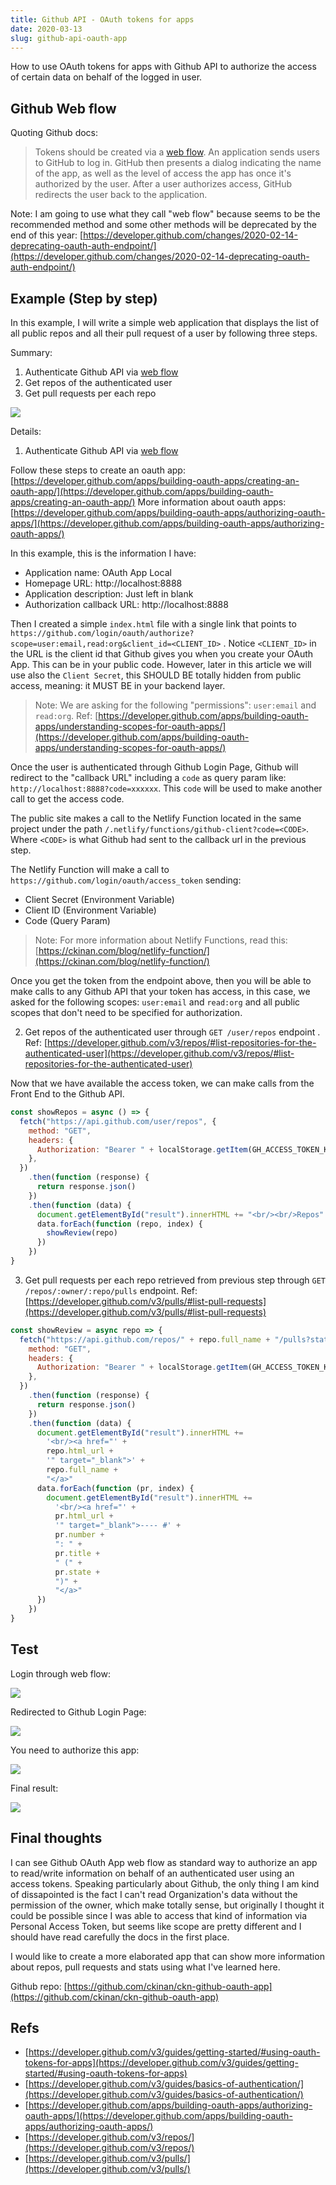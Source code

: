 ```yaml
---
title: Github API - OAuth tokens for apps
date: 2020-03-13
slug: github-api-oauth-app
---
```


How to use OAuth tokens for apps with Github API to authorize the access of certain data on behalf of the logged in user.

## Github Web flow

Quoting Github docs:

> Tokens should be created via a [web flow](https://developer.github.com/apps/building-oauth-apps/authorizing-oauth-apps/). An application sends users to GitHub to log in. GitHub then presents a dialog indicating the name of the app, as well as the level of access the app has once it's authorized by the user. After a user authorizes access, GitHub redirects the user back to the application.

Note: I am going to use what they call "web flow" because seems to be the recommended method and some other methods will be deprecated by the end of this year: [https://developer.github.com/changes/2020-02-14-deprecating-oauth-auth-endpoint/](https://developer.github.com/changes/2020-02-14-deprecating-oauth-auth-endpoint/)

## Example (Step by step)

In this example, I will write a simple web application that displays the list of all public repos and all their pull request of a user by following three steps.

Summary:

1. Authenticate Github API via [web flow](https://developer.github.com/apps/building-oauth-apps/authorizing-oauth-apps/)
2. Get repos of the authenticated user
3. Get pull requests per each repo

![](./images/0.png)

Details:

1. Authenticate Github API via [web flow](https://developer.github.com/apps/building-oauth-apps/authorizing-oauth-apps/)

Follow these steps to create an oauth app: [https://developer.github.com/apps/building-oauth-apps/creating-an-oauth-app/](https://developer.github.com/apps/building-oauth-apps/creating-an-oauth-app/)
More information about oauth apps: [https://developer.github.com/apps/building-oauth-apps/authorizing-oauth-apps/](https://developer.github.com/apps/building-oauth-apps/authorizing-oauth-apps/)

In this example, this is the information I have:

- Application name: OAuth App Local
- Homepage URL: http://localhost:8888
- Application description: Just left in blank
- Authorization callback URL: http://localhost:8888

Then I created a simple `index.html` file with a single link that points to `https://github.com/login/oauth/authorize?scope=user:email,read:org&client_id=<CLIENT_ID>` . Notice `<CLIENT_ID>` in the URL is the client id that Github gives you when you create your OAuth App. This can be in your public code. However, later in this article we will use also the `Client Secret`, this SHOULD BE totally hidden from public access, meaning: it MUST BE in your backend layer.

> Note: We are asking for the following "permissions": `user:email` and `read:org`. Ref: [https://developer.github.com/apps/building-oauth-apps/understanding-scopes-for-oauth-apps/](https://developer.github.com/apps/building-oauth-apps/understanding-scopes-for-oauth-apps/)

Once the user is authenticated through Github Login Page, Github will redirect to the "callback URL" including a `code` as query param like: `http://localhost:8888?code=xxxxxx`. This `code` will be used to make another call to get the access code.

The public site makes a call to the Netlify Function located in the same project under the path `/.netlify/functions/github-client?code=<CODE>`. Where `<CODE>` is what Github had sent to the callback url in the previous step.

The Netlify Function will make a call to `https://github.com/login/oauth/access_token` sending:

- Client Secret (Environment Variable)
- Client ID (Environment Variable)
- Code (Query Param)

> Note: For more information about Netlify Functions, read this: [https://ckinan.com/blog/netlify-function/](https://ckinan.com/blog/netlify-function/)

Once you get the token from the endpoint above, then you will be able to make calls to any Github API that your token has access, in this case, we asked for the following scopes: `user:email` and `read:org` and all public scopes that don't need to be specified for authorization.

2. Get repos of the authenticated user through `GET /user/repos` endpoint . Ref: [https://developer.github.com/v3/repos/#list-repositories-for-the-authenticated-user](https://developer.github.com/v3/repos/#list-repositories-for-the-authenticated-user)

Now that we have available the access token, we can make calls from the Front End to the Github API.

```js
const showRepos = async () => {
  fetch("https://api.github.com/user/repos", {
    method: "GET",
    headers: {
      Authorization: "Bearer " + localStorage.getItem(GH_ACCESS_TOKEN_KEY),
    },
  })
    .then(function (response) {
      return response.json()
    })
    .then(function (data) {
      document.getElementById("result").innerHTML += "<br/><br/>Repos"
      data.forEach(function (repo, index) {
        showReview(repo)
      })
    })
}
```

3. Get pull requests per each repo retrieved from previous step through `GET /repos/:owner/:repo/pulls` endpoint. Ref: [https://developer.github.com/v3/pulls/#list-pull-requests](https://developer.github.com/v3/pulls/#list-pull-requests)

```js
const showReview = async repo => {
  fetch("https://api.github.com/repos/" + repo.full_name + "/pulls?state=all", {
    method: "GET",
    headers: {
      Authorization: "Bearer " + localStorage.getItem(GH_ACCESS_TOKEN_KEY),
    },
  })
    .then(function (response) {
      return response.json()
    })
    .then(function (data) {
      document.getElementById("result").innerHTML +=
        '<br/><a href="' +
        repo.html_url +
        '" target="_blank">' +
        repo.full_name +
        "</a>"
      data.forEach(function (pr, index) {
        document.getElementById("result").innerHTML +=
          '<br/><a href="' +
          pr.html_url +
          '" target="_blank">---- #' +
          pr.number +
          ": " +
          pr.title +
          " (" +
          pr.state +
          ")" +
          "</a>"
      })
    })
}
```

## Test

Login through web flow:

![](./images/1.png)

Redirected to Github Login Page:

![](./images/2.png)

You need to authorize this app:

![](./images/3.png)

Final result:

![](./images/4.png)

## Final thoughts

I can see Github OAuth App web flow as standard way to authorize an app to read/write information on behalf of an authenticated user using an access tokens. Speaking particularly about Github, the only thing I am kind of dissapointed is the fact I can't read Organization's data without the permission of the owner, which make totally sense, but originally I thought it could be possible since I was able to access that kind of information via Personal Access Token, but seems like scope are pretty different and I should have read carefully the docs in the first place.

I would like to create a more elaborated app that can show more information about repos, pull requests and stats using what I've learned here.

Github repo: [https://github.com/ckinan/ckn-github-oauth-app](https://github.com/ckinan/ckn-github-oauth-app)

## Refs

- [https://developer.github.com/v3/guides/getting-started/#using-oauth-tokens-for-apps](https://developer.github.com/v3/guides/getting-started/#using-oauth-tokens-for-apps)
- [https://developer.github.com/v3/guides/basics-of-authentication/](https://developer.github.com/v3/guides/basics-of-authentication/)
- [https://developer.github.com/apps/building-oauth-apps/authorizing-oauth-apps/](https://developer.github.com/apps/building-oauth-apps/authorizing-oauth-apps/)
- [https://developer.github.com/v3/repos/](https://developer.github.com/v3/repos/)
- [https://developer.github.com/v3/pulls/](https://developer.github.com/v3/pulls/)
